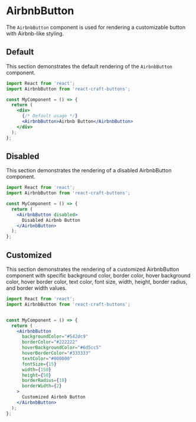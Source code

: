 
<Meta title="Buttons/AirbnbButton" component={AirbnbButton} />

# AirbnbButton

The `AirbnbButton` component is used for rendering a customizable button with Airbnb-like styling.

## Default

This section demonstrates the default rendering of the `AirbnbButton` component.

```jsx
import React from 'react';
import AirbnbButton from 'react-craft-buttons';

const MyComponent = () => {
  return (
    <div>
      {/* Default usage */}
      <AirbnbButton>Airbnb Button</AirbnbButton>
    </div>
  );
};
```

## Disabled

This section demonstrates the rendering of a disabled AirbnbButton component.

```jsx
import React from 'react';
import AirbnbButton from 'react-craft-buttons';

const MyComponent = () => {
  return (
    <AirbnbButton disabled>
      Disabled Airbnb Button
    </AirbnbButton>
  );
};
```


## Customized

This section demonstrates the rendering of a customized AirbnbButton component with specific background color, border color, hover background color, hover border color, text color, font size, width, height, border radius, and border width values.

```jsx
import React from 'react';
import AirbnbButton from 'react-craft-buttons';


const MyComponent = () => {
  return (
    <AirbnbButton
      backgroundColor="#542dc9"
      borderColor="#222222"
      hoverBackgroundColor="#6d5cc5"
      hoverBorderColor="#333333"
      textColor="#000000"
      fontSize={15}
      width={150}
      height={50}
      borderRadius={10}
      borderWidth={2}
    >
      Customized Airbnb Button
    </AirbnbButton>
  );
};
```
